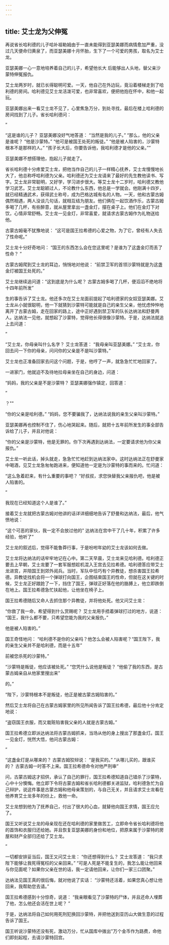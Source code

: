```yaml
---
---
---
```

title: 艾士龙为父伸冤
---



再说省长哈利德的儿子哈补祖勒姆由于一直未能得到亚瑟美娜而病情愈加严重，没过几天便命归黄泉了，而亚瑟美娜十月怀胎，生下了一个可爱的男孩，取名为艾士龙。

亚瑟美娜一心一意地培养着自己的儿子，希望他长大
后能够出人头地，替父亲沙蒙特伸冤报仇。

艾士龙两岁时，就已长得聪明可爱。一天，他自己在外边玩，竟沿着楼梯走到了哈利德的房间。哈利德见艾士龙活泼可爱，也非常喜欢，便把他抱在怀中，和他一起玩。

亚瑟美娜出来一看艾士龙不见了，心里焦急万分，到处寻找，最后在楼上哈利德的房间找到了儿子。省长哈利德问：

”

“这是谁的儿子？
亚瑟美娜没好气地答道：
“当然是我的儿子。”
“那么，他的父亲是谁呢？
“他是沙蒙特。”
“他可是被国王处死的叛徒。”
“他是被人陷害的，沙蒙特根本不是那样的人。”
“孩子长大后，你要告诉他，我哈利德才是他的父亲。””

亚瑟美娜不想搭理他，抱起儿子就走了。

省长哈利德十分疼爱艾士龙，把他当作自己的儿子一样精心抚养，艾士龙慢慢地长大了，他总称呼哈利德为父亲。哈利德还为艾士龙请来了最好的先生教他读书、写字。艾士龙非常聪明，又好学，学习进步很大。等艾士龙十二岁时，哈利德又教他学习武艺。艾士龙聪颖过人，不论教什么东西，他总是一学就会。他刚满十四岁，就已经精通武术，获得武士称号，成为巴格达城有名的人物。一天，他和古蒙古姆偶然相遇，两人没谈几句话，就相互结为朋友。他们俩在一起饮酒作乐，古蒙古姆多喝了几杯，有些醉意，就从屋里拿出一盏金灯，摆在桌子上。他们在金灯下对饮，心情非常舒畅。艾士龙一见金灯，非常喜爱，就请求古蒙古姆作为礼物送给他。



古蒙古姆毫不犹豫地说：
“这可是国王拉希德的心爱之物，为了它，曾经有人失去了性命呢。”

艾士龙十分好奇地问：
“国王的东西怎么会在您这里呢？是谁为了这盏金灯而丢了性命？
”

古蒙古姆爬到艾士龙的耳边，悄悄地对他说：
“前禁卫军的首领沙蒙特就是为这盏金灯被国王处死的。”

艾士龙继续追问道：“这到底是为什么呢？
古蒙古姆多喝了几杯，便滔滔不绝地将十四年前所发”

生的事告诉了艾士龙。他还多次在艾士龙面前提起了哈利德家的女奴亚瑟美娜。艾士龙从小就很聪明，他一下就猜到沙蒙特可能就是自己的亲生父亲，他忧虑忡忡地离开了古蒙古姆，走在回家的路上，途中正好遇到禁卫军的队长达纳法和舒曼两人。达纳法一见他，就想起了沙蒙特，觉得他长得很像沙蒙特。于是，达纳法就追上去问道：

”

“艾士龙，你母亲叫什么名字？
艾士龙答道：
“我母亲叫亚瑟美娜。”
“艾士龙，你回去问一下你的母亲，问问你的父亲是不是叫沙蒙特。”

艾士龙也正准备回家去问这个问题，于是，他哼了一声，就急急忙忙地回家了。

一进家门，他就迫不及待地拉母亲坐在自己的身边，问道：

“妈妈，我的父亲是不是沙蒙特？
亚瑟美娜强作镇定，回答道：

”

？""

“你的父亲是哈利德。”
“妈妈，您不要骗我了，达纳法说我的亲生父亲叫沙蒙特。”

亚瑟美娜再也控制不住了，伤心地哭起来。随后，就把十五年前所发生的事全部告诉给了儿子，并且对他说：

“你的父亲是沙蒙特，他是无罪的。你下次再遇到达纳法，一定要请求他为你父亲报仇。”

艾士龙一听此话，掉头就走，急急忙忙地赶到达纳法家中。这时达纳法正在舒曼家中喝酒，见艾士龙急匆匆跑进来，便知道他一定是为沙蒙特的事而来的。忙问道：

“这么急着赶来，有什么重要的事吧？
“好叔叔，求您快替我父亲报仇吧，他是被人陷害的。

”

我现在已经知道这个人是谁了。”

接着艾士龙就把古蒙古姆对他讲的话详详细细地告诉了舒曼和达纳法，最后，他气愤地说：

“这个可恶的家伙，我一定不会放过他的"
达纳法在宫中干了几十年，积累了许多经验，他听了”

艾士龙的叙述后，觉得不能鲁莽行事，于是吩咐年幼的艾士龙该如何去做。

艾士龙将达纳法的话牢牢地记在心中。第二天早晨，艾士龙来见哈利德。哈利德正要去上早朝，艾士龙要了一套军服想趁机混入王宫去见拉希德。哈利德答应带艾士龙进宫，并陪国王到郊外阅兵。当时，军队中恰巧有个异教徒，想杀害国王拉希德。异教徒找机会将一个弹球打向国王，企图结束国王的性命，但就在这关键的时候，艾士龙正好踉跄了一下，挡住了国王，弹球正好落在他的胳膊上，他立即跌倒在地上。国王拉希德急忙扶起他，让他坐在椅子上。



国王拉希德随后又命人去抓住那个异教徒，并将他处死。他又问艾士龙：

“你救了我一命，希望得到什么赏赐呢？
艾士龙用手捂着弹球打过的地方，说道：
“国王，我什么都不要，只希望您能为我的父亲报仇，”

他是被人陷害的。”

国王奇怪地问：
“哈利德不是你的父亲吗？他怎么会被人陷害呢？“国王陛下，我的亲生父亲并不是哈利德，而是十五年”

前被您杀死的沙蒙特。”

“沙蒙特是叛徒，他应该被处死。”
“您凭什么说他是叛徒？
“他偷了我的东西，是古蒙古姆亲自从他家里搜出来”

的。”

“陛下，沙蒙特根本不是叛徒，他正是被古蒙古姆陷害的。”

然后艾士龙将自己在古蒙古姆家里的所见所闻告诉了国王拉希德，最后他十分肯定地说：

“盗窃国王衣服，而又栽赃陷害我父亲的人就是古蒙古姆。”

国王拉希德立即派达纳法将古蒙古姆抓来，当场从他的身上搜出了那盏金灯。国王一见金灯，恍然大悟，他问古蒙古姆：

”

“这盏金灯是从哪来的？
古蒙古姆狡辩说：
“是我买的。”
“从哪儿买的，跟谁买的？
古蒙古姆一时答不上来。国王拉希德命令对他严刑审”



问，古蒙古姆这才招供，承认了自己的罪行，国王拉希德知道自己错杀了沙蒙特，心中十分懊悔。他立即下令将古蒙古姆和省长哈利德都关进监狱，哈利德急忙为自己辩护，说这件事是古蒙古姆和他母亲策划的，与自己无关，并且请求艾士龙看在他养育艾士龙多年的份上，救他一命。

艾士龙想到他为了抚养自己，付出了很大的心血，就替他向国王求情，国王应允了。

国王又听说艾士龙的母亲现在还在哈利德的家里做苦工，立即命令省长哈利德将他的首饰和衣服归还给她。并且恢复亚瑟美娜的身份和地位，把原来属于沙蒙特的房屋和财产全部归还给了艾士龙。

”

一切都安排妥当后，国王又问艾士龙：
“你还想得到什么？
艾士龙答道：
“我只求陛下能够让我死得冤枉的父亲回来。”
“可是人死是不能复生的，我怎么能让他回来与你见面呢？如果你父亲在世的话，我一定请他回来，让你们一家三口团聚。”

达纳法见国王真的很后悔，就对他说了实话：
“沙蒙特还活着，如果您真心想让他回来，我帮助您去请。”

国王拉希德感到十分惊奇，说道：
“我亲眼看见了沙蒙特的尸体，并且还命人埋葬了他，怎么他还会活在世上呢？
”

于是，达纳法将自己如何用死刑犯换回沙蒙特，并把他送到亚历山大做生意的过程告诉了国王。

国王听说沙蒙特还没有死，激动万分，忙从国库中拨出"万个金币作为路费，命他们即刻起程，去请沙蒙特回宫。